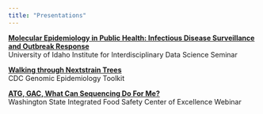 ```yaml
---
title: "Presentations"
---
```


[**Molecular Epidemiology in Public Health: Infectious Disease Surveillance and Outbreak Response**](https://www.youtube.com/watch?v=2EX9l30bWFU)\
University of Idaho Institute for Interdisciplinary Data Science Seminar

[**Walking through Nextstrain Trees**](https://www.youtube.com/watch?v=lFmtfnDGbo4)\
CDC Genomic Epidemiology Toolkit

[**ATG, GAC, What Can Sequencing Do For Me?**](https://www.youtube.com/watch?v=CUznUQINlKk)\
Washington State Integrated Food Safety Center of Excellence Webinar
